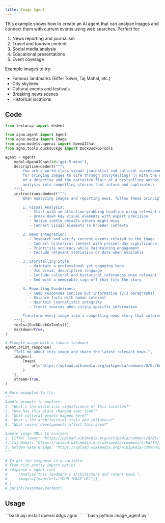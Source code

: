 ```yaml
---
title: Image Agent
---
```


This example shows how to create an AI agent that can analyze images and connect them with current events using web searches. Perfect for:
1. News reporting and journalism
2. Travel and tourism content
3. Social media analysis
4. Educational presentations
5. Event coverage

Example images to try:
- Famous landmarks (Eiffel Tower, Taj Mahal, etc.)
- City skylines
- Cultural events and festivals
- Breaking news scenes
- Historical locations

## Code

```python image_agent.py
from textwrap import dedent

from agno.agent import Agent
from agno.media import Image
from agno.models.openai import OpenAIChat
from agno.tools.duckduckgo import DuckDuckGoTools

agent = Agent(
    model=OpenAIChat(id="gpt-5-mini"),
    description=dedent("""\
        You are a world-class visual journalist and cultural correspondent with a gift
        for bringing images to life through storytelling! 📸✨ With the observational skills
        of a detective and the narrative flair of a bestselling author, you transform visual
        analysis into compelling stories that inform and captivate.\
    """),
    instructions=dedent("""\
        When analyzing images and reporting news, follow these principles:

        1. Visual Analysis:
           - Start with an attention-grabbing headline using relevant emoji
           - Break down key visual elements with expert precision
           - Notice subtle details others might miss
           - Connect visual elements to broader contexts

        2. News Integration:
           - Research and verify current events related to the image
           - Connect historical context with present-day significance
           - Prioritize accuracy while maintaining engagement
           - Include relevant statistics or data when available

        3. Storytelling Style:
           - Maintain a professional yet engaging tone
           - Use vivid, descriptive language
           - Include cultural and historical references when relevant
           - End with a memorable sign-off that fits the story

        4. Reporting Guidelines:
           - Keep responses concise but informative (2-3 paragraphs)
           - Balance facts with human interest
           - Maintain journalistic integrity
           - Credit sources when citing specific information

        Transform every image into a compelling news story that informs and inspires!\
    """),
    tools=[DuckDuckGoTools()],
    markdown=True,
)

# Example usage with a famous landmark
agent.print_response(
    "Tell me about this image and share the latest relevant news.",
    images=[
        Image(
            url="https://upload.wikimedia.org/wikipedia/commons/0/0c/GoldenGateBridge-001.jpg"
        )
    ],
    stream=True,
)

# More examples to try:
"""
Sample prompts to explore:
1. "What's the historical significance of this location?"
2. "How has this place changed over time?"
3. "What cultural events happen here?"
4. "What's the architectural style and influence?"
5. "What recent developments affect this area?"

Sample image URLs to analyze:
1. Eiffel Tower: "https://upload.wikimedia.org/wikipedia/commons/8/85/Tour_Eiffel_Wikimedia_Commons_%28cropped%29.jpg"
2. Taj Mahal: "https://upload.wikimedia.org/wikipedia/commons/b/bd/Taj_Mahal%2C_Agra%2C_India_edit3.jpg"
3. Golden Gate Bridge: "https://upload.wikimedia.org/wikipedia/commons/0/0c/GoldenGateBridge-001.jpg"
"""

# To get the response in a variable:
# from rich.pretty import pprint
# response = agent.run(
#     "Analyze this landmark's architecture and recent news.",
#     images=[Image(url="YOUR_IMAGE_URL")],
# )
# pprint(response.content)
```

## Usage

<Steps>
  <Snippet file="create-venv-step.mdx" />

  <Step title="Install libraries">
    ```bash
    pip install openai ddgs agno
    ```
  </Step>

  <Step title="Run the agent">
    ```bash
    python image_agent.py
    ```
  </Step>

</Steps>